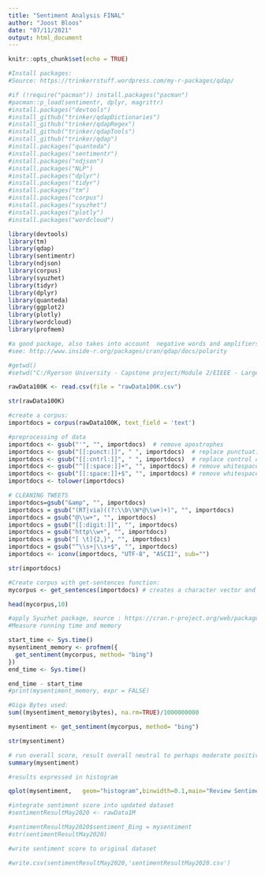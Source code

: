 ---
title: "Sentiment Analysis FINAL"
author: "Joost Bloos"
date: "07/11/2021"
output: html_document
---

```{r setup, include=FALSE}
knitr::opts_chunk$set(echo = TRUE)
```

```{r}
#Install packages:
#Source: https://trinkerrstuff.wordpress.com/my-r-packages/qdap/

#if (!require("pacman")) install.packages("pacman")
#pacman::p_load(sentimentr, dplyr, magrittr)
#install.packages("devtools")
#install_github("trinker/qdapDictionaries")
#install_github("trinker/qdapRegex")
#install_github("trinker/qdapTools")
#install_github("trinker/qdap")
#install.packages("quanteda")
#install.packages("sentimentr")
#install.packages("ndjson")
#install.packages("NLP")
#install.packages("dplyr")
#install.packages("tidyr")
#install.packages("tm")
#install.packages("corpus")
#install.packages("syuzhet")
#install.packages("plotly")
#install.packages("wordcloud")

```


```{r}
library(devtools)
library(tm)
library(qdap)
library(sentimentr)
library(ndjson)
library(corpus)
library(syuzhet)
library(tidyr)
library(dplyr)
library(quanteda)
library(ggplot2)
library(plotly)
library(wordcloud)
library(profmem)

#a good package, also takes into account  negative words and amplifiers
#see: http://www.inside-r.org/packages/cran/qdap/docs/polarity
```

```{r}
#getwd()
#setwd("C:/Ryerson University - Capstone project/Module 2/EIEEE - Large dataset/Combined")
```

```{r}
rawData100K <- read.csv(file = "rawData100K.csv")

str(rawData100K)
```


```{r}
#create a corpus:
importdocs = corpus(rawData100K, text_field = 'text')
```

```{r}
#preprocessing of data
importdocs <- gsub("'", "", importdocs)  # remove apostrophes
importdocs <- gsub("[[:punct:]]", " ", importdocs)  # replace punctuation with space
importdocs <- gsub("[[:cntrl:]]", " ", importdocs)  # replace control characters with space
importdocs <- gsub("^[[:space:]]+", "", importdocs) # remove whitespace at beginning of documents
importdocs <- gsub("[[:space:]]+$", "", importdocs) # remove whitespace at end of documents
importdocs <- tolower(importdocs)

# CLEANING TWEETS
importdocs=gsub("&amp", "", importdocs)
importdocs = gsub("(RT|via)((?:\\b\\W*@\\w+)+)", "", importdocs)
importdocs = gsub("@\\w+", "", importdocs)
importdocs = gsub("[[:digit:]]", "", importdocs)
importdocs = gsub("http\\w+", "", importdocs)
importdocs = gsub("[ \t]{2,}", "", importdocs)
importdocs = gsub("^\\s+|\\s+$", "", importdocs)
importdocs <- iconv(importdocs, "UTF-8", "ASCII", sub="")

str(importdocs)
```


```{r}
#Create corpus with get-sentences function:
mycorpus <- get_sentences(importdocs) # creates a character vector and tokenize by sentence

head(mycorpus,10)
```



```{r}

#apply Syuzhet package, source : https://cran.r-project.org/web/packages/syuzhet/vignettes/syuzhet-vignette.html
#Measure running time and memory

start_time <- Sys.time()
mysentiment_memory <- profmem({
  get_sentiment(mycorpus, method= "bing")
})
end_time <- Sys.time()

end_time - start_time
#print(mysentiment_memory, expr = FALSE)

#Giga Bytes used:
sum((mysentiment_memory$bytes), na.rm=TRUE)/1000000000 

```

```{r}
mysentiment <- get_sentiment(mycorpus, method= "bing")

str(mysentiment)
```

```{r}
# run overall score, result overall neutral to perhaps moderate positive
summary(mysentiment)
```

```{r}
#results expressed in histogram

qplot(mysentiment,   geom="histogram",binwidth=0.1,main="Review Sentiment Histogram - (Bing)")
```


```{r}
#integrate sentiment score into updated dataset
#sentimentResultMay2020 <- rawData1M

#sentimentResultMay2020$sentiment_Bing = mysentiment
#str(sentimentResultMay2020)
```

```{r}
#write sentiment score to original dataset

#write.csv(sentimentResultMay2020,'sentimentResultMay2020.csv')
```


